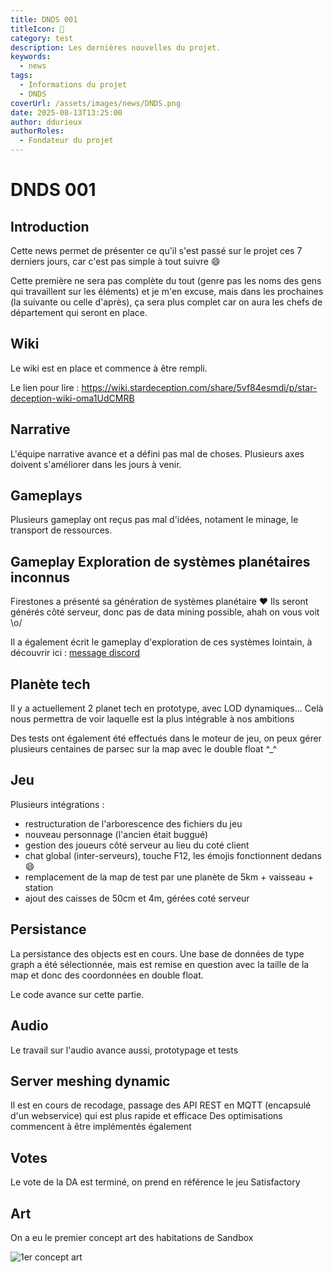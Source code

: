 ```yaml
---
title: DNDS 001
titleIcon: 📰
category: test
description: Les dernières nouvelles du projet.
keywords:
  - news
tags:
  - Informations du projet
  - DNDS
coverUrl: /assets/images/news/DNDS.png
date: 2025-08-13T13:25:00
author: ddurieux
authorRoles:
  - Fondateur du projet
---
```


# DNDS 001

## Introduction

Cette news permet de présenter ce qu'il s'est passé sur le projet ces 7 derniers jours, car c'est pas simple à tout suivre 😄

Cette première ne sera pas complète du tout (genre pas les noms des gens qui travaillent sur les éléments) et je m'en excuse, mais dans les prochaines (la suivante ou celle d'après), ça sera plus complet car on aura les chefs de département qui seront en place.

## Wiki

Le wiki est en place et commence à être rempli.

Le lien pour lire : https://wiki.stardeception.com/share/5vf84esmdi/p/star-deception-wiki-oma1UdCMRB

## Narrative

L'équipe narrative avance et a défini pas mal de choses. Plusieurs axes doivent s'améliorer dans les jours à venir.

## Gameplays

Plusieurs gameplay ont reçus pas mal d'idées, notament le minage, le transport de ressources.

## Gameplay Exploration de systèmes planétaires inconnus

Firestones a présenté sa génération de systèmes planétaire ❤️
Ils seront générés côté serveur, donc pas de data mining possible, ahah on vous voit \o/

Il a également écrit le gameplay d'exploration de ces systèmes lointain, à découvrir ici : [message discord](https://discord.com/channels/1399325839665004554/1404482920655093812/1404482920655093812)

## Planète tech

Il y a actuellement 2 planet tech en prototype, avec LOD dynamiques...
Celà nous permettra de voir laquelle est la plus intégrable à nos ambitions

Des tests ont également été effectués dans le moteur de jeu, on peux gérer plusieurs centaines de parsec sur la map avec le double float ^\_^

## Jeu

Plusieurs intégrations :

- restructuration de l'arborescence des fichiers du jeu
- nouveau personnage (l'ancien était buggué)
- gestion des joueurs côté serveur au lieu du coté client
- chat global (inter-serveurs), touche F12, les émojis fonctionnent dedans 😄
- remplacement de la map de test par une planète de 5km + vaisseau + station
- ajout des caisses de 50cm et 4m, gérées coté serveur

## Persistance

La persistance des objects est en cours. Une base de données de type graph a été sélectionnée, mais est remise en question avec la taille de la map et donc des coordonnées en double float.

Le code avance sur cette partie.

## Audio

Le travail sur l'audio avance aussi, prototypage et tests

## Server meshing dynamic

Il est en cours de recodage, passage des API REST en MQTT (encapsulé d'un webservice) qui est plus rapide et efficace
Des optimisations commencent à être implémentés également

## Votes

Le vote de la DA est terminé, on prend en référence le jeu Satisfactory

## Art

On a eu le premier concept art des habitations de Sandbox

![1er concept art](/assets/images/news/20250813-concept-art.png)
